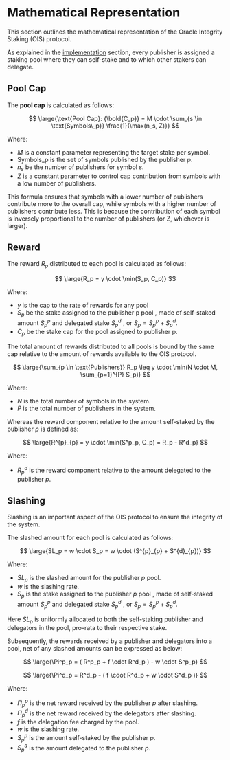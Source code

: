 # Mathematical Representation

This section outlines the mathematical representation of the Oracle Integrity Staking (OIS) protocol.

As explained in the [implementation](./implementation.mdx) section, every publisher is assigned a staking pool where they can self-stake and to which other stakers can delegate.

## Pool Cap

The **pool cap** is calculated as follows:

$$
\large{\text{Pool Cap}: {\bold{C_p}} = M \cdot \sum_{s \in \text{Symbols\_p}} \frac{1}{\max(n_s, Z)}}
$$

Where:

- $M$ is a constant parameter representing the target stake per symbol.
- $\text{Symbols\_p}$ is the set of symbols published by the publisher $p$.
- $n_s$ be the number of publishers for symbol $s$.
- $Z$ is a constant parameter to control cap contribution from symbols with a low number of publishers.

This formula ensures that symbols with a lower number of publishers contribute more to the overall cap, while symbols with a higher number of publishers contribute less. This is because the contribution of each symbol is inversely proportional to the number of publishers (or Z, whichever is larger).

## Reward

The reward $R_p$ distributed to each pool is calculated as follows:

$$
\large{R_p = y \cdot \min(S_p, C_p)}
$$

Where:

- $y$ is the cap to the rate of rewards for any pool
- $S_p$ be the stake assigned to the publisher p pool , made of self-staked amount $S^{p}_{p}$ and delegated stake $S^{d}_{p}$ , or $S_{p} = S^{p}_{p} + S^{d}_{p}$.
- $C_p$ be the stake cap for the pool assigned to publisher p.

The total amount of rewards distributed to all pools is bound by the same cap relative to the amount of rewards available to the OIS protocol.

$$
\large{\sum_{p \in \text{Publishers}} R_p \leq y \cdot \min(N \cdot M, \sum_{p=1}^{P} S_p)}
$$

Where:

- $N$ is the total number of symbols in the system.
- $P$ is the total number of publishers in the system.

Whereas the reward component relative to the amount self-staked by the publisher $p$ is defined as:

$$
\large{R^{p}_{p} = y \cdot \min(S^p_p, C_p) = R_p - R^d_p}
$$

Where:

- $R^d_p$ is the reward component relative to the amount delegated to the publisher $p$.

## Slashing

Slashing is an important aspect of the OIS protocol to ensure the integrity of the system.

The slashed amount for each pool is calculated as follows:

$$
\large{SL_p = w \cdot S_p = w \cdot (S^{p}_{p} + S^{d}_{p})}
$$

Where:

- $SL_p$ is the slashed amount for the publisher $p$ pool.
- $w$ is the slashing rate.
- $S_p$ is the stake assigned to the publisher $p$ pool , made of self-staked amount $S^{p}_{p}$ and delegated stake $S^{d}_{p}$ , or $S_{p} = S^{p}_{p} + S^{d}_{p}$.

Here $SL_p$ is uniformly allocated to both the self-staking publisher and delegators in the pool, pro-rata to their respective stake.

Subsequently, the rewards received by a publisher and delegators into a pool, net of any slashed amounts can be expressed as below:

$$
\large{\Pi^p_p = ( R^p_p + f \cdot R^d_p ) - w \cdot S^p_p}
$$

$$
\large{\Pi^d_p = R^d_p - ( f \cdot R^d_p + w \cdot S^d_p )}
$$

Where:

- $\Pi^p_p$ is the net reward received by the publisher $p$ after slashing.
- $\Pi^d_p$ is the net reward received by the delegators after slashing.
- $f$ is the delegation fee charged by the pool.
- $w$ is the slashing rate.
- $S^p_p$ is the amount self-staked by the publisher $p$.
- $S^d_p$ is the amount delegated to the publisher $p$.
